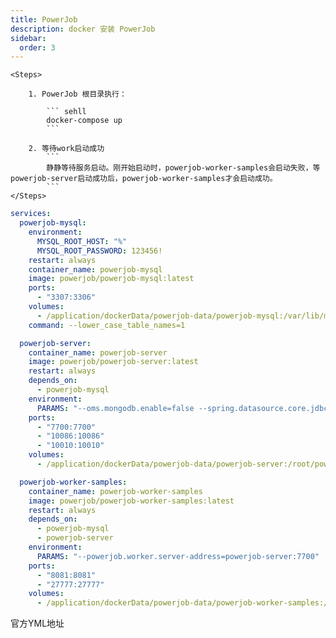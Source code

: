```yaml
---
title: PowerJob
description: docker 安装 PowerJob
sidebar:
  order: 3
---
```



    <Steps>

        1. PowerJob 根目录执行：

            ``` sehll
            docker-compose up
            ```

        2. 等待work启动成功
            ```
            静静等待服务启动。刚开始启动时，powerjob-worker-samples会启动失败，等powerjob-server启动成功后，powerjob-worker-samples才会启动成功。
            ```
    </Steps>

``` yaml
services:
  powerjob-mysql:
    environment:
      MYSQL_ROOT_HOST: "%"
      MYSQL_ROOT_PASSWORD: 123456!
    restart: always
    container_name: powerjob-mysql
    image: powerjob/powerjob-mysql:latest
    ports:
      - "3307:3306"
    volumes:
      - /application/dockerData/powerjob-data/powerjob-mysql:/var/lib/mysql
    command: --lower_case_table_names=1

  powerjob-server:
    container_name: powerjob-server
    image: powerjob/powerjob-server:latest
    restart: always
    depends_on:
      - powerjob-mysql
    environment:
      PARAMS: "--oms.mongodb.enable=false --spring.datasource.core.jdbc-url=jdbc:mysql://powerjob-mysql:3306/powerjob-daily?useUnicode=true&characterEncoding=UTF-8&serverTimezone=Asia/Shanghai"
    ports:
      - "7700:7700"
      - "10086:10086"
      - "10010:10010"
    volumes:
      - /application/dockerData/powerjob-data/powerjob-server:/root/powerjob/server/

  powerjob-worker-samples:
    container_name: powerjob-worker-samples
    image: powerjob/powerjob-worker-samples:latest
    restart: always
    depends_on:
      - powerjob-mysql
      - powerjob-server
    environment:
      PARAMS: "--powerjob.worker.server-address=powerjob-server:7700"
    ports:
      - "8081:8081"
      - "27777:27777"
    volumes:
      - /application/dockerData/powerjob-data/powerjob-worker-samples:/root/powerjob/worker

```
<LinkButton href="https://github.com/PowerJob/PowerJob/blob/master/docker-compose.yml">
    官方YML地址
</LinkButton>
